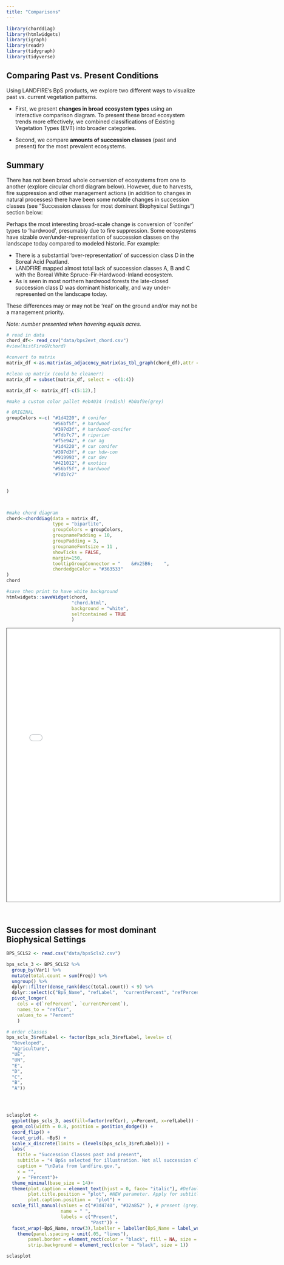 ```yaml
---
title: "Comparisons"
---
```


```r
library(chorddiag)
library(htmlwidgets)
library(igraph)
library(readr)
library(tidygraph)
library(tidyverse)

```

## Comparing Past vs. Present Conditions

Using LANDFIRE’s BpS products, we explore two different ways to visualize past vs. current vegetation patterns.

-   First, we present **changes in broad ecosystem types** using an interactive comparison diagram. To present these broad ecosystem trends more effectively, we combined classifications of Existing Vegetation Types (EVT) into broader categories. 

-   Second, we compare **amounts of succession classes** (past and present) for the most prevalent ecosystems.

## Summary
There has not been broad whole conversion of ecosystems from one to another (explore circular chord diagram below). However, due to harvests, fire suppression and other management actions (in addition to changes in natural processes) there have been some notable changes in succession classes (see “Succession classes for most dominant Biophysical Settings”) section below:

Perhaps the most interesting broad-scale change is conversion of ‘conifer’ types to ‘hardwood’, presumably due to fire suppression.
Some ecosystems have sizable over/under-representation of succession classes on the landscape today compared to modeled historic. For example:

* There is a substantial 'over-representation' of succession class D in the Boreal Acid Peatland.
* LANDFIRE mapped almost total lack of succession classes A, B and C with the Boreal White Spruce-Fir-Hardwood-Inland ecosystem.
* As is seen in most northern hardwood forests the late-closed succession class D was dominant historically, and way under-represented on the landscape today. 

These differences may or may not be ‘real’ on the ground and/or may not be a management priority.

*Note: number presented when hovering equals acres.*

```r
# read in data
chord_df<- read_csv("data/bps2evt_chord.csv")
#view(histFireGVchord)

#convert to matrix
matrix_df <-as.matrix(as_adjacency_matrix(as_tbl_graph(chord_df),attr = "Acres"))

#clean up matrix (could be cleaner!)
matrix_df = subset(matrix_df, select = -c(1:4))

matrix_df <- matrix_df[-c(5:12),]

#make a custom color pallet #eb4034 (redish) #b0af9e(grey)

# ORIGINAL
groupColors <-c( "#1d4220", # conifer 
                 "#56bf5f", # hardwood
                 "#397d3f", # hardwood-conifer 
                 "#7db7c7", # riparian 
                 "#f5e942", # cur ag
                 "#1d4220", # cur conifer 
                 "#397d3f", # cur hdw-con
                 "#919993", # cur dev
                 "#421012", # exotics
                 "#56bf5f", # hardwood
                 "#7db7c7"
                 

)



#make chord diagram
chord<-chorddiag(data = matrix_df,
                 type = "bipartite",
                 groupColors = groupColors,
                 groupnamePadding = 10,
                 groupPadding = 3,
                 groupnameFontsize = 11 ,
                 showTicks = FALSE,
                 margin=150,
                 tooltipGroupConnector = "    &#x25B6;    ",
                 chordedgeColor = "#363533"
)
chord 

#save then print to have white background
htmlwidgets::saveWidget(chord,
                        "chord.html",
                        background = "white",
                        selfcontained = TRUE
                        )
```



<iframe src="chord.html" height="720" width="720" style="border: 1px solid #464646;" allowfullscreen="" allow="autoplay" data-external=".5"></iframe>

<br>

## Succession classes for most dominant Biophysical Settings



```r

BPS_SCLS2 <- read.csv("data/bpsScls2.csv")

bps_scls_3 <- BPS_SCLS2 %>%
  group_by(Var1) %>%
  mutate(total.count = sum(Freq)) %>%
  ungroup() %>%
  dplyr::filter(dense_rank(desc(total.count)) < 9) %>%
  dplyr::select(c("BpS_Name", "refLabel",  "currentPercent", "refPercent")) %>%
  pivot_longer(
    cols = c(`refPercent`, `currentPercent`), 
    names_to = "refCur", 
    values_to = "Percent"
    )

# order classes
bps_scls_3$refLabel <- factor(bps_scls_3$refLabel, levels= c(
  "Developed",
  "Agriculture",
  "UE",
  "UN",
  "E",
  "D",
  "C",
  "B",
  "A"))




sclasplot <-
  ggplot(bps_scls_3, aes(fill=factor(refCur), y=Percent, x=refLabel)) + 
  geom_col(width = 0.8, position = position_dodge()) +
  coord_flip() +
  facet_grid(. ~BpS) +
  scale_x_discrete(limits = (levels(bps_scls_3$refLabel))) +
  labs(
    title = "Succession Classes past and present",
    subtitle = "4 BpSs selected for illustration. Not all succession classes present in all BpSs",
    caption = "\nData from landfire.gov.",
    x = "",
    y = "Percent")+
  theme_minimal(base_size = 14)+
  theme(plot.caption = element_text(hjust = 0, face= "italic"), #Default is hjust=1
        plot.title.position = "plot", #NEW parameter. Apply for subtitle too.
        plot.caption.position =  "plot") +
  scale_fill_manual(values = c("#3d4740", "#32a852" ), # present (grey), historical (green)
                    name = " ", 
                    labels = c("Present",
                               "Past")) +
  facet_wrap(~BpS_Name, nrow(3),labeller = labeller(BpS_Name = label_wrap_gen())) +
    theme(panel.spacing = unit(.05, "lines"),
        panel.border = element_rect(color = "black", fill = NA, size = 1), 
        strip.background = element_rect(color = "black", size = 1))

sclasplot

```


